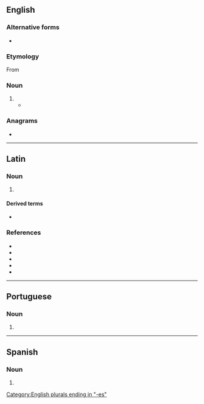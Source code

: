 {{also|Lares|läres}}
==English==

===Alternative forms===
* {{l|en|lars}}

===Etymology===
From {{etyl|la|en}} {{m|la|lares}}

===Noun===
{{head|en|noun plural form}}

# {{plural of|lar|lang=en}}
#* {{quote-book|year=1773|passage=The season now invites me to retire / To the dear '''lares''' of my household fire / To homely scenes of calm domestic peace, / A poet's leisure, and an old man's ease;|author=[[:s:Author:Anna Laetitia Barbauld|Anna Laetitia Barbauld]]|title=[[:s:Ovid to his Wife|Ovid to his Wife]]}}

===Anagrams===
* {{anagrams|en|Arels|LASER|Searl|arsle|earls|laser|lears|rales|reals|seral}}

[[Category:English plurals ending in "-es"]]

----

==Latin==

===Noun===
{{head|la|noun form}}

# {{inflection of|lar||nom|p|lang=la}}

====Derived terms====
* {{l|la|Lares}}

===References===
* {{R:Peck}}
* {{R:Smith's Persons}}
* {{R:Smith's Geography}}
* {{R:Smith's Antiquities}}
* {{R:Stillwell}}

----

==Portuguese==

===Noun===
{{head|pt|noun form|g=m}}

# {{plural of|lar|lang=pt}}

----

==Spanish==

===Noun===
{{head|es|noun form|g=m-p}}

# {{plural of|lar|lang=es}}